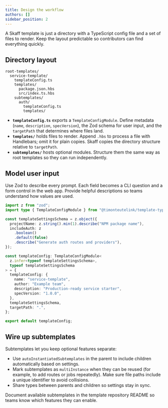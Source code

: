 ```yaml
---
title: Design the workflow
authors: []
sidebar_position: 2
---
```


A Skaff template is just a directory with a TypeScript config file and a set of files to render. Keep the layout predictable so contributors can find everything quickly.

## Directory layout

```
root-templates/
  service-template/
    templateConfig.ts
    templates/
      package.json.hbs
      src/index.ts.hbs
    subtemplates/
      auth/
        templateConfig.ts
        templates/
```

- **`templateConfig.ts`** exports a `TemplateConfigModule`. Define metadata (`name`, `description`, `specVersion`), the Zod schema for user input, and the `targetPath` that determines where files land.
- **`templates/`** holds files to render. Append `.hbs` to process a file with Handlebars; omit it for plain copies. Skaff copies the directory structure relative to `targetPath`.
- **`subtemplates/`** hosts optional modules. Structure them the same way as root templates so they can run independently.

## Model user input

Use Zod to describe every prompt. Each field becomes a CLI question and a form control in the web app. Provide helpful descriptions so teams understand how values are used.

```ts title="templateConfig.ts"
import z from "zod";
import type { TemplateConfigModule } from "@timonteutelink/template-types-lib";

const templateSettingsSchema = z.object({
  projectName: z.string().min(1).describe("NPM package name"),
  includeAuth: z
    .boolean()
    .default(false)
    .describe("Generate auth routes and providers"),
});

const templateConfig: TemplateConfigModule<
  z.infer<typeof templateSettingsSchema>,
  typeof templateSettingsSchema
> = {
  templateConfig: {
    name: "service-template",
    author: "Example team",
    description: "Production-ready service starter",
    specVersion: "1.0.0",
  },
  templateSettingsSchema,
  targetPath: ".",
};

export default templateConfig;
```

## Wire up subtemplates

Subtemplates let you keep optional features separate:

- Use `autoInstantiatedSubtemplates` in the parent to include children automatically based on settings.
- Mark subtemplates as `multiInstance` when they can be reused (for example, to add routes or jobs repeatedly). Make sure file paths include a unique identifier to avoid collisions.
- Share types between parents and children so settings stay in sync.

Document available subtemplates in the template repository README so teams know which features they can enable.
